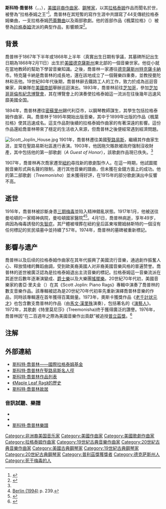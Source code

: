 {{noteTA
|1=zh-tw:史考特;zh-hk:斯科特;zh-cn:斯科特;
|2=zh-tw:散拍;zh-hk:拉格泰姆;zh-cn:拉格泰姆;
}}
{{Infobox musical artist
|name = 斯科特·喬普林<br>Scott Joplin
|image = Scott Joplin.jpg
|caption = 斯科特·喬普林為數不多的照片之一，攝于1903年6月。此照片也出現在1904年他的作品集《The Cascades》封面上。
|background = 作曲家
|birth_date = 1867年下半年或1868年上半年（墓碑所記為1868年2月11日）
|birth_place = {{USA}}[[阿肯色州|阿肯色州]][[德克薩卡納_(阿肯色州)|德克薩卡納]]
|death_date = {{Death date and age|1917|4|1|1868|2|11}}
|death_place = {{USA}}[[纽约州|纽约州]][[纽约|纽约]]
|origin = {{USA}}[[德克薩斯州|德克薩斯州]][[特克薩卡納_(得克薩斯州)|特克薩卡納]]
|instrument = {{flatlist|
* [[钢琴|钢琴]]
* [[小号|小号]]
* [[曼陀林|曼陀林]]
* [[吉他|吉他]]
* [[小提琴|小提琴]]
* [[班卓琴|班卓琴]]
* [[演唱|演唱]]
}}
|genre = {{flatlist|
* [[拉格泰姆|拉格泰姆]]
* [[进行曲|进行曲]]
* [[华尔兹|华尔兹]]
}}
|occupation = {{flatlist|
* [[作曲家|作曲家]]
* [[鋼琴家|鋼琴家]]
* 音樂教師
}}
|years_active = 1895-1917
|module = '''簽名'''
[[File:Signature_of_Scott_Joplin.svg|frameless]]
}}

'''斯科特·喬普林'''（{{lang-en|'''Scott Joplin'''}}，{{IPAc-en|ˈ|dʒ|ɒ|p|l|ɪ|n}}，{{bd|1868年||1917年|4月1日|catIdx=Joplin, Scott}}），[[美國|美國]][[非裔美国人|非裔]][[作曲家|作曲家]]、[[鋼琴家|鋼琴家]]，以其[[拉格泰姆|拉格泰姆]]作品而聞名於世，被譽為“拉格泰姆之王”<ref>{{Cite AV media notes| title = Maple Leaf Rag (2nd edition)| year = 1899| url = https://commons.wikimedia.org/wiki/File:Maple_Leaf_Rag_Title.jpg| last = Joplin| first = Scott| page = 1| type = sheet music cover| publisher = John Stark| access-date = 2017-10-04| archive-date = 2017-01-21| archive-url = https://web.archive.org/web/20170121204127/https://commons.wikimedia.org/wiki/File:Maple_Leaf_Rag_Title.jpg| dead-url = no}}</ref>。喬普林在其短暫的寫作生涯中共譜寫了44支傳統拉格泰姆樂曲，一支拉格泰姆[[芭蕾舞|芭蕾舞曲]]以及兩部歌劇。他的首部作品《楓葉拉格》（{{lang-en|''Maple Leaf Rag''}}）被譽為[[拉格泰姆|拉格泰姆]]流派的典型作品，影響頗深<ref name=sketch33423>{{cite web|last=Berlin|first=Edward A.|title=Scott Joplin: Brief Biographical Sketch|url=http://www.edwardaberlin.com/scott_joplin__brief_biographical_sketch___33423.htm|publisher=Berlin|accessdate=April 9, 2013|archive-date=2017-08-08|archive-url=https://web.archive.org/web/20170808234806/http://www.edwardaberlin.com/scott_joplin__brief_biographical_sketch___33423.htm|dead-url=no}}</ref>。

==背景==
喬普林于1867年下半年或1868年上半年（真實出生日期有爭議，其墓碑所記出生日期為1868年2月11日）出生於[[美國|美國]][[德克薩斯州|德克薩斯州]]東北部的一個音樂世家。他從小就在當地教師的幫助下學習音樂知識。之後，喬普林一家遷往[[德克薩斯州|德克薩斯州]][[特克薩卡納_(得克薩斯州)|特克薩卡納]]市。特克薩卡納是喬普林的成長地，還在該地成立了一個聲樂四重奏，並教授曼陀林和吉他。19世紀80年代後期，喬普林辭去鐵路工人的工作，致力於成為巡迴音樂家，與樂隊在[[美國南部|美國南部]]舉辦巡迴演出。1893年，喬普林前往[[芝加哥|芝加哥]]，參加[[芝加哥哥倫布紀念博覽會|芝加哥哥倫布紀念博覽會]]，其在博覽會上的演奏使拉格泰姆這一流派在往後幾年迅速风靡美國全国。

1894年，喬普林遷往[[密蘇里州|密蘇里州]]錫代利亞市，以鋼琴教師謀生，其學生包括拉格泰姆作曲家{{le|亞瑟·馬歇爾|Arthur Marshall}}、{{le|斯科特·海登|Scott Hayden}}與{{le|布倫·坎貝爾|Brun Campbell}}。喬普林于1895年開始出版音樂，其中于1899年出版的作品《楓葉拉格》使其迅速成名。這支作品對後續的拉格泰姆作曲家的有著深遠的影響。這份作品還給喬普林帶來了穩定的生活收入來源，但喬普林之後便經常遇到經濟問題。

[[File:Scott_Joplin_House.jpg|thumb]]
1901年，喬普林遷往美國[[聖路易斯_(密蘇里州)|聖路易斯]]，繼續其作曲家生涯，並常在聖路易斯社區進行表演。1903年，他因拖欠賬款被政府强制沒收財產，其中包括他的第一部歌劇{{le|榮譽的客人|A Guest of Honor|《榮譽的客人》}}（''A Guest of Honor''），該歌劇作品現已佚失。<ref name=sketch33423/>

1907年，喬普林再次喬家遷至[[紐約|紐約]]尋找新的歌劇製作人。在這一時期，他試圖擺脫音樂形式與名聲的限制，進行其他音樂的譜曲，但未獲在金錢方面上的成功。他的第二部歌劇{{le|特里莫尼莎|Treemonisha|《特里莫尼莎》}}（''Treemonisha''）並未獲得好評，在1915年的部分歌劇演出中反響不高。

==逝世==
1916年，喬普林被診斷身患[[梅毒|三期梅毒]]並陷入精神錯亂狀態。1917年1月，他被送往曼哈頓的一家精神病院，曼哈頓國家醫院<ref>[[#Berlin|Berlin (1994)]] p. 239.</ref><ref>{{cite news|url=http://www.time.com/time/magazine/article/0,9171,981443,00.html|title=American Schubert|date=September 19, 1994|accessdate=November 14, 2009|work=Time|first=Michael|last=Walsh|archive-date=2013-08-12|archive-url=https://web.archive.org/web/20130812052710/http://www.time.com/time/magazine/article/0,9171,981443,00.html|dead-url=no}}</ref>。4月1日，喬普林病逝，享年49岁，病因為梅毒誘發的[[失智症|失智症]]。其尸體被埋葬在紐約皇后區東埃爾姆赫斯特的一個沒有任何標記的贫民墳墓中並持續了57年。1974年，喬普林的墓碑被重新標記。

==影響与遗产==
喬普林以及后续的拉格泰姆作曲家在其年代振興了美國流行音樂，通過創作振奮人心、释放情绪的舞蹈曲調，受到歐美裔美國人对非裔美國音樂风格的普遍赞誉。喬普林的逝世被廣泛認為是拉格泰姆退出主流音樂的標記。拉格泰姆這一音樂流派在其逝世后數年逐漸演變成{{link-en|大跨度鋼琴演奏|Stride (music)}}、[[爵士樂|爵士樂]]以及大樂團[[搖擺樂|搖擺樂]]。20世紀70年代初，美國音樂家約書亞·里夫金（{{link-en|Joshua Rifkin}}）在其《Scott Joplin: Piano Rags》專輯中演奏了喬普林的數支音樂作品。該專輯被認為是20世紀70年代初率先重新演繹喬普林音樂的作品，同時該專輯還在首年獲得百萬銷量。1973年，奧斯卡獲獎作品《[[老千計狀元才|老千計狀元才]]》也包含數支喬普林的作品（由[[馬文·漢里殊|馬文·漢里殊]]演奏），包括著名的《[[演艺人_(拉格泰姆)|演藝人]]》。1972年，其歌劇《特里莫尼莎》(Treemonisha)终于獲得廣泛的讚譽。1976年，喬普林因“在二百週年之際為美國音樂作出貢獻”被追授[[普立茲獎|普立茲獎]]。<ref name="Pulitzer">{{cite web |url=http://www.pulitzer.org/bycat/Special+Awards+and+Citations |title=Special Awards and Citations |publisher=The Pulitzer Prizes |accessdate=March 14, 2009 |archive-date=2013-02-02 |archive-url=https://www.webcitation.org/6E7t8g2tB?url=http://www.pulitzer.org/bycat/Special+Awards+and+Citations |dead-url=no }}</ref>

==注解==
{{reflist}}

== 外部連結 ==
{{commonscat|Scott Joplin}}
* [http://www.scottjoplin.org 斯科特·喬普林——國際拉格泰姆基金] {{Wayback|url=http://www.scottjoplin.org/ |date=20201003175023 }}
* [http://www.stlouiswalkoffame.org/inductees/scott-joplin.html 斯科特·喬普林在聖路易斯名人徑] {{Wayback|url=http://www.stlouiswalkoffame.org/inductees/scott-joplin.html |date=20181125150718 }}
* [https://web.archive.org/web/20090606111507/http://www.perfessorbill.com/pbmidi15.shtml 斯科特·喬普林作品列表]
* [http://music.minnesota.publicradio.org/features/9905_ragtime/index.shtml#timeline 《Maple Leaf Rag》的歷史] {{Wayback|url=http://music.minnesota.publicradio.org/features/9905_ragtime/index.shtml#timeline |date=20070719065209 }}
* [http://www.mostateparks.com/scottjoplin.htm 斯科特·喬普林故居] {{Wayback|url=http://www.mostateparks.com/scottjoplin.htm |date=20081203233718 }}

=== 音訊試聽、樂譜 ===
* {{IckingArchive|idx=Joplin|name=斯科特·喬普林}}
* {{IMSLP|id=Joplin%2C_Scott|cname=斯科特·喬普林}}
* [http://www.ragtimepiano.ca/rags/joplin.htm 斯科特·喬普林樂譜] {{Wayback|url=http://www.ragtimepiano.ca/rags/joplin.htm |date=20081218184912 }}

{{Authority control}}
{{DEFAULTSORT:Joplin, Scott}}
[[Category:非洲裔美国音乐家|Category:非洲裔美国音乐家]]
[[Category:美國作曲家|Category:美國作曲家]]
[[Category:美國歌劇作曲家|Category:美國歌劇作曲家]]
[[Category:拉格泰姆作曲家|Category:拉格泰姆作曲家]]
[[Category:19世紀古典音樂作曲家|Category:19世紀古典音樂作曲家]]
[[Category:20世紀古典音樂作曲家|Category:20世紀古典音樂作曲家]]
[[Category:美國古典鋼琴家|Category:美國古典鋼琴家]]
[[Category:19世紀古典鋼琴家|Category:19世紀古典鋼琴家]]
[[Category:20世紀古典鋼琴家|Category:20世紀古典鋼琴家]]
[[Category:普利茲獎獲獎者|Category:普利茲獎獲獎者]]
[[Category:德克萨斯州人|Category:德克萨斯州人]]
[[Category:死于梅毒的人|Category:死于梅毒的人]]